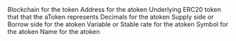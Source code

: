 <ParamField path="blockchain">
Blockchain for the token
</ParamField>
<ParamField path="atoken_address">
Address for the atoken
</ParamField>
<ParamField path="underlying_address">
Underlying ERC20 token that that the aToken represents
</ParamField>
<ParamField path="atoken_decimals">
Decimals for the atoken
</ParamField>
<ParamField path="side">
Supply side or Borrow side for the atoken
</ParamField>
<ParamField path="arate_type">
Variable or Stable rate for the atoken
</ParamField>
<ParamField path="atoken_symbol">
Symbol for the atoken
</ParamField>
<ParamField path="atoken_name">
Name for the atoken
</ParamField>
